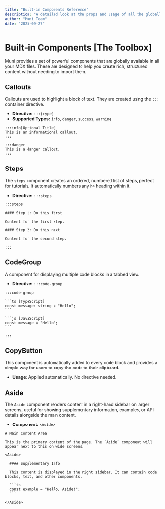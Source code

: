 ```yaml
---
title: "Built-in Components Reference"
description: "A detailed look at the props and usage of all the globally available components like Callout and Steps."
author: "Muni Team"
date: "2025-09-27"
---
```


# Built-in Components [The Toolbox]

Muni provides a set of powerful components that are globally available in all your MDX files. These are designed to help you create rich, structured content without needing to import them.

## Callouts

Callouts are used to highlight a block of text. They are created using the `:::` container directive.

-   **Directive:** `:::[type]`
-   **Supported Types:** `info`, `danger`, `success`, `warning`

````mdx
:::info[Optional Title]
This is an informational callout.
:::

:::danger
This is a danger callout.
:::
````

## Steps

The `steps` component creates an ordered, numbered list of steps, perfect for tutorials. It automatically numbers any `h4` heading within it.

-   **Directive:** `:::steps`

````mdx
:::steps

#### Step 1: Do this first

Content for the first step.

#### Step 2: Do this next

Content for the second step.

:::
````

## CodeGroup

A component for displaying multiple code blocks in a tabbed view.

-   **Directive:** `:::code-group`

````mdx
:::code-group

```ts [TypeScript]
const message: string = "Hello";
```

```js [JavaScript]
const message = "Hello";
```

:::
````

## CopyButton

This component is automatically added to every code block and provides a simple way for users to copy the code to their clipboard.

-   **Usage:** Applied automatically. No directive needed.

## Aside

The `Aside` component renders content in a right-hand sidebar on larger screens, useful for showing supplementary information, examples, or API details alongside the main content.

-   **Component:** `<Aside>`

````mdx
# Main Content Area

This is the primary content of the page. The `Aside` component will appear next to this on wide screens.

<Aside>

  #### Supplementary Info

  This content is displayed in the right sidebar. It can contain code blocks, text, and other components.

  ```ts
  const example = "Hello, Aside!";
  ```

</Aside>
````
